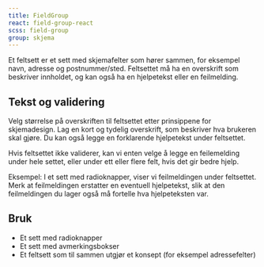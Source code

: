 ```yaml
---
title: FieldGroup
react: field-group-react
scss: field-group
group: skjema
---
```



<Ingress>
    Et feltsett er et sett med skjemafelter som hører sammen, for eksempel navn, adresse og postnummer/sted. Feltsettet
    må ha en overskrift som beskriver innholdet, og kan også ha en hjelpetekst eller en feilmelding.
</Ingress>
<ComponentExample
    component={FieldGroupExample}
    knobs={{
        boolProps: ["Kompakt", "Med hjelpetekst", "Med feil"],
        choiceProps: [
            {
                name: "Variant",
                values: ["small", "medium", "large"],
                defaultValue: 0,
            },
        ],
    }}
/>

## Tekst og validering

Velg størrelse på overskriften til feltsettet etter prinsippene for skjemadesign. Lag en kort og tydelig overskrift, som beskriver hva brukeren skal gjøre. Du kan også legge en forklarende hjelpetekst under feltsettet.

Hvis feltsettet ikke validerer, kan vi enten velge å legge en feilemelding under hele settet, eller under ett eller flere felt, hvis det gir bedre hjelp.

Eksempel:
I et sett med radioknapper, viser vi feilmeldingen under feltsettet. Merk at feilmeldingen erstatter en eventuell hjelpetekst, slik at den feilmeldingen du lager også må fortelle hva hjelpeteksten var.

## Bruk

-   Et sett med radioknapper
-   Et sett med avmerkingsbokser
-   Et feltsett som til sammen utgjør et konsept (for eksempel adressefelter)
